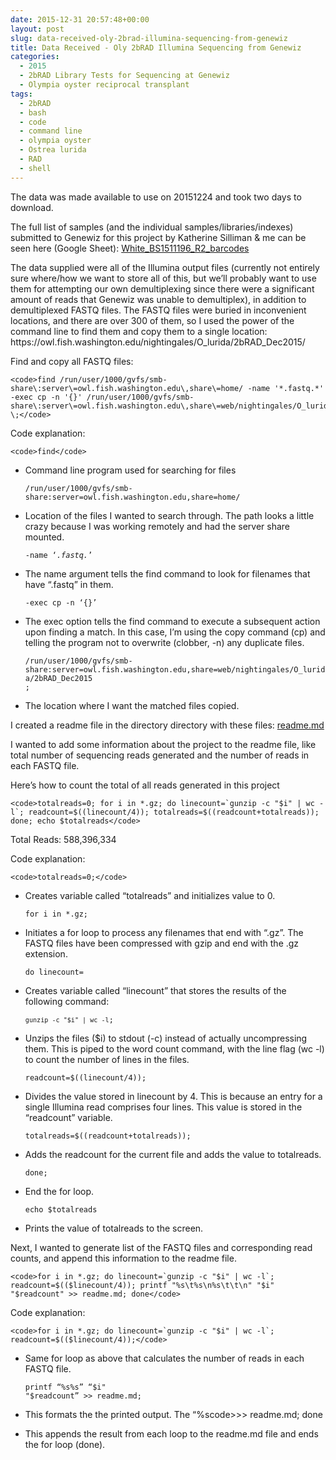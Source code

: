 ```yaml
---
date: 2015-12-31 20:57:48+00:00
layout: post
slug: data-received-oly-2brad-illumina-sequencing-from-genewiz
title: Data Received - Oly 2bRAD Illumina Sequencing from Genewiz
categories:
  - 2015
  - 2bRAD Library Tests for Sequencing at Genewiz
  - Olympia oyster reciprocal transplant
tags:
  - 2bRAD
  - bash
  - code
  - command line
  - olympia oyster
  - Ostrea lurida
  - RAD
  - shell
---
```


The data was made available to use on 20151224 and took two days to download.

The full list of samples (and the individual samples/libraries/indexes) submitted to Genewiz for this project by Katherine Silliman & me can be seen here (Google Sheet): [White_BS1511196_R2_barcodes](https://docs.google.com/spreadsheets/d/1DJP4zpF3OcISOAQ-MM8bW85WcJqdB5EvcExs2wGvzcg/edit?usp=sharing)

The data supplied were all of the Illumina output files (currently not entirely sure where/how we want to store all of this, but we'll probably want to use them for attempting our own demultiplexing since there were a significant amount of reads that Genewiz was unable to demultiplex), in addition to demultiplexed FASTQ files. The FASTQ files were buried in inconvenient locations, and there are over 300 of them, so I used the power of the command line to find them and copy them to a single location: https://owl.fish.washington.edu/nightingales/O_lurida/2bRAD_Dec2015/

Find and copy all FASTQ files:


    
    <code>find /run/user/1000/gvfs/smb-share\:server\=owl.fish.washington.edu\,share\=home/ -name '*.fastq.*' -exec cp -n '{}' /run/user/1000/gvfs/smb-share\:server\=owl.fish.washington.edu\,share\=web/nightingales/O_lurida/ \;</code>



Code explanation:


    
    <code>find</code>







  * Command line program used for searching for files




    
    <code>/run/user/1000/gvfs/smb-share\:server\=owl.fish.washington.edu\,share\=home/ </code>







  * Location of the files I wanted to search through. The path looks a little crazy because I was working remotely and had the server share mounted.




    
    <code>-name '*.fastq.*'</code>







  * The name argument tells the find command to look for filenames that have ".fastq" in them.




    
    <code>-exec cp -n '{}'</code>







  * The exec option tells the find command to execute a subsequent action upon finding a match. In this case, I'm using the copy command (cp) and telling the program not to overwrite (clobber, -n) any duplicate files.




    
    <code>/run/user/1000/gvfs/smb-share\:server\=owl.fish.washington.edu\,share\=web/nightingales/O_lurida/2bRAD_Dec2015 \;</code>







  * The location where I want the matched files copied.



I created a readme file in the directory directory with these files: [readme.md](https://owl.fish.washington.edu/nightingales/O_lurida/2bRAD_Dec2015/readme.md)

I wanted to add some information about the project to the readme file, like total number of sequencing reads generated and the number of reads in each FASTQ file.

Here's how to count the total of all reads generated in this project


    
    <code>totalreads=0; for i in *.gz; do linecount=`gunzip -c "$i" | wc -l`; readcount=$((linecount/4)); totalreads=$((readcount+totalreads)); done; echo $totalreads</code>



Total Reads: 588,396,334

Code explanation:


    
    <code>totalreads=0;</code>







  * Creates variable called "totalreads" and initializes value to 0.




    
    <code>for i in *.gz;</code>







  * Initiates a for loop to process any filenames that end with ".gz". The FASTQ files have been compressed with gzip and end with the .gz extension.




    
    <code>do linecount=</code>







  * Creates variable called "linecount" that stores the results of the following command:




    
    <code>`gunzip -c "$i" | wc -l`;</code>







  * Unzips the files ($i) to stdout (-c) instead of actually uncompressing them. This is piped to the word count command, with the line flag (wc -l) to count the number of lines in the files.




    
    <code>readcount=$((linecount/4));</code>







  * Divides the value stored in linecount by 4. This is because an entry for a single Illumina read comprises four lines. This value is stored in the "readcount" variable.




    
    <code>totalreads=$((readcount+totalreads));</code>







  * Adds the readcount for the current file and adds the value to totalreads.




    
    <code>done;</code>







  * End the for loop.




    
    <code>echo $totalreads</code>







  * Prints the value of totalreads to the screen.



Next, I wanted to generate list of the FASTQ files and corresponding read counts, and append this information to the readme file.


    
    <code>for i in *.gz; do linecount=`gunzip -c "$i" | wc -l`; readcount=$(($linecount/4)); printf "%s\t%s\n%s\t\t\n" "$i" "$readcount" >> readme.md; done</code>



Code explanation:


    
    <code>for i in *.gz; do linecount=`gunzip -c "$i" | wc -l`; readcount=$(($linecount/4));</code>







  * Same for loop as above that calculates the number of reads in each FASTQ file.




    
    <code>printf "%s\t%s\n\n" "$i" "$readcount" >> readme.md;</code>







  * This formats the the printed output. The "%s\t%s\n\n" portion prints the value in $i as a string (%s), followed by a tab (\t), followed by the value in $readcount as a string (%s), followed by two consecutive newlines (\n\n) to provide an empty line between the entries. See the readme file linked above to see how the output looks.




    
    <code>>> readme.md; done</code>







  * This appends the result from each loop to the readme.md file and ends the for loop (done).


